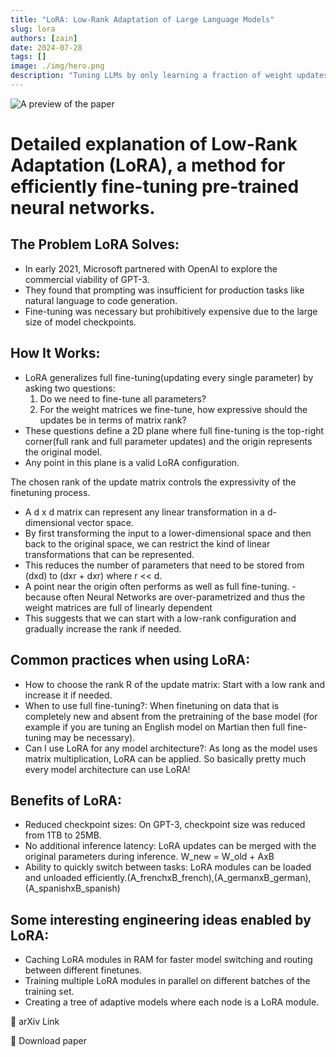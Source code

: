 ```yaml
---
title: "LoRA: Low-Rank Adaptation of Large Language Models"
slug: lora
authors: [zain]
date: 2024-07-28
tags: []
image: ./img/hero.png
description: "Tuning LLMs by only learning a fraction of weight updates!"
---
```

![A preview of the paper](./img/hero.png)

<!-- truncate -->


# Detailed explanation of Low-Rank Adaptation (LoRA), a method for efficiently fine-tuning pre-trained neural networks.

## The Problem LoRA Solves:
- In early 2021, Microsoft partnered with OpenAI to explore the commercial viability of GPT-3.
- They found that prompting was insufficient for production tasks like natural language to code generation.
- Fine-tuning was necessary but prohibitively expensive due to the large size of model checkpoints.

## How It Works:

- LoRA generalizes full fine-tuning(updating every single parameter) by asking two questions:
  1. Do we need to fine-tune all parameters?
  2. For the weight matrices we fine-tune, how expressive should the updates be in terms of matrix rank?
- These questions define a 2D plane where full fine-tuning is the top-right corner(full rank and full parameter updates) and the origin represents the original model.
- Any point in this plane is a valid LoRA configuration.

The chosen rank of the update matrix controls the expressivity of the finetuning process.

- A d x d matrix can represent any linear transformation in a d-dimensional vector space.
- By first transforming the input to a lower-dimensional space and then back to the original space, we can restrict the kind of linear transformations that can be represented.
- This reduces the number of parameters that need to be stored from (dxd) to (dxr + dxr) where r &lt;&lt; d.
- A point near the origin often performs as well as full fine-tuning. - because often Neural Networks are over-parametrized and thus the weight matrices are full of linearly dependent 
- This suggests that we can start with a low-rank configuration and gradually increase the rank if needed.

## Common practices when using LoRA:

- How to choose the rank R of the update matrix: Start with a low rank and increase it if needed.
- When to use full fine-tuning?: When finetuning on data that is completely new and absent from the pretraining of the base model (for example if you are tuning an English model on Martian then full fine-tuning may be necessary).
- Can I use LoRA for any model architecture?: As long as the model uses matrix multiplication, LoRA can be applied. So basically pretty much every model architecture can use LoRA!

## Benefits of LoRA:

- Reduced checkpoint sizes: On GPT-3, checkpoint size was reduced from 1TB to 25MB.
- No additional inference latency: LoRA updates can be merged with the original parameters during inference. W_new = W_old + AxB
- Ability to quickly switch between tasks: LoRA modules can be loaded and unloaded efficiently.(A_frenchxB_french),(A_germanxB_german),(A_spanishxB_spanish)

## Some interesting engineering ideas enabled by LoRA:

- Caching LoRA modules in RAM for faster model switching and routing between different finetunes.
- Training multiple LoRA modules in parallel on different batches of the training set.
- Creating a tree of adaptive models where each node is a LoRA module.

<p>
  <DownloadButton link='https://arxiv.org/abs/2106.09685'>🔗 arXiv Link</DownloadButton>
</p>
<p>
  <DownloadButton link='https://arxiv.org/pdf/2106.09685'>📜 Download paper</DownloadButton>
</p>


<WhatNext />
